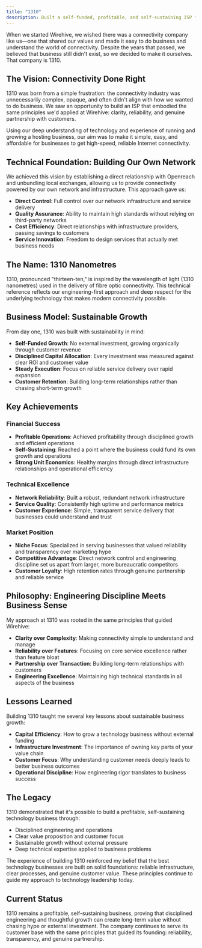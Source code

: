 ```yaml
---
title: "1310"
description: Built a self-funded, profitable, and self-sustaining ISP from the ground up, inspired by the need for connectivity companies that shared our values.
---
```


When we started Wirehive, we wished there was a connectivity company like us—one that shared our values and made it easy to do business and understand the world of connectivity. Despite the years that passed, we believed that business still didn't exist, so we decided to make it ourselves. That company is 1310.

## The Vision: Connectivity Done Right

1310 was born from a simple frustration: the connectivity industry was unnecessarily complex, opaque, and often didn't align with how we wanted to do business. We saw an opportunity to build an ISP that embodied the same principles we'd applied at Wirehive: clarity, reliability, and genuine partnership with customers.

Using our deep understanding of technology and experience of running and growing a hosting business, our aim was to make it simple, easy, and affordable for businesses to get high-speed, reliable Internet connectivity.

## Technical Foundation: Building Our Own Network

We achieved this vision by establishing a direct relationship with Openreach and unbundling local exchanges, allowing us to provide connectivity powered by our own network and infrastructure. This approach gave us:

- **Direct Control**: Full control over our network infrastructure and service delivery
- **Quality Assurance**: Ability to maintain high standards without relying on third-party networks
- **Cost Efficiency**: Direct relationships with infrastructure providers, passing savings to customers
- **Service Innovation**: Freedom to design services that actually met business needs

## The Name: 1310 Nanometres

1310, pronounced "thirteen-ten," is inspired by the wavelength of light (1310 nanometres) used in the delivery of fibre optic connectivity. This technical reference reflects our engineering-first approach and deep respect for the underlying technology that makes modern connectivity possible.

## Business Model: Sustainable Growth

From day one, 1310 was built with sustainability in mind:

- **Self-Funded Growth**: No external investment, growing organically through customer revenue
- **Disciplined Capital Allocation**: Every investment was measured against clear ROI and customer value
- **Steady Execution**: Focus on reliable service delivery over rapid expansion
- **Customer Retention**: Building long-term relationships rather than chasing short-term growth

## Key Achievements

### Financial Success
- **Profitable Operations**: Achieved profitability through disciplined growth and efficient operations
- **Self-Sustaining**: Reached a point where the business could fund its own growth and operations
- **Strong Unit Economics**: Healthy margins through direct infrastructure relationships and operational efficiency

### Technical Excellence
- **Network Reliability**: Built a robust, redundant network infrastructure
- **Service Quality**: Consistently high uptime and performance metrics
- **Customer Experience**: Simple, transparent service delivery that businesses could understand and trust

### Market Position
- **Niche Focus**: Specialized in serving businesses that valued reliability and transparency over marketing hype
- **Competitive Advantage**: Direct network control and engineering discipline set us apart from larger, more bureaucratic competitors
- **Customer Loyalty**: High retention rates through genuine partnership and reliable service

## Philosophy: Engineering Discipline Meets Business Sense

My approach at 1310 was rooted in the same principles that guided Wirehive:

- **Clarity over Complexity**: Making connectivity simple to understand and manage
- **Reliability over Features**: Focusing on core service excellence rather than feature bloat
- **Partnership over Transaction**: Building long-term relationships with customers
- **Engineering Excellence**: Maintaining high technical standards in all aspects of the business

## Lessons Learned

Building 1310 taught me several key lessons about sustainable business growth:

- **Capital Efficiency**: How to grow a technology business without external funding
- **Infrastructure Investment**: The importance of owning key parts of your value chain
- **Customer Focus**: Why understanding customer needs deeply leads to better business outcomes
- **Operational Discipline**: How engineering rigor translates to business success

## The Legacy

1310 demonstrated that it's possible to build a profitable, self-sustaining technology business through:
- Disciplined engineering and operations
- Clear value proposition and customer focus
- Sustainable growth without external pressure
- Deep technical expertise applied to business problems

The experience of building 1310 reinforced my belief that the best technology businesses are built on solid foundations: reliable infrastructure, clear processes, and genuine customer value. These principles continue to guide my approach to technology leadership today.

## Current Status

1310 remains a profitable, self-sustaining business, proving that disciplined engineering and thoughtful growth can create long-term value without chasing hype or external investment. The company continues to serve its customer base with the same principles that guided its founding: reliability, transparency, and genuine partnership.
